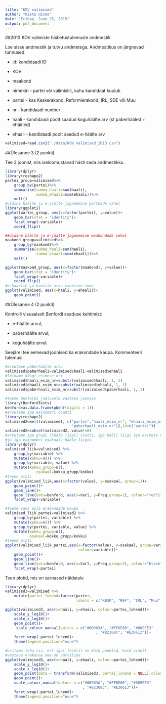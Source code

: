 ```yaml
---
title: "KOV valimised"
author: "Risto Hinno"
date: "Friday, June 26, 2015"
output: pdf_document
---
```


##2013 KOV valimiste hääletustulemuste andmestik

Loe sisse andmestik ja tutvu andmetega. Andmestikus on järgnevad tunnused:

- id: kandidaadi ID

- KOV

- maakond

- nimekiri - partei või valimisliit, kuhu kandidaat kuulub

- partei - kas Keskerakond, Reformierakond, IRL, SDE või Muu

- nr - kandidaadi number

- haali - kandidaadi poolt saadud koguhäälte arv (st paberhääled + ehääled)

- ehaali - kandidaadi poolt saadud e-häälte arv

```r
valimised=read.csv2("./data/KOV_valimised_2013.csv")
```

##Ülesanne 3 (2 punkti)

Tee 3 joonist, mis iseloomustavad hästi seda andmestikku.
```r
library(dplyr)
library(reshape2)
partei_group=valimised%>%
    group_by(partei)%>%
    summarise(summa_haali=sum(haali),
              summa_ehaali=sum(ehaali))%>%
    melt()
#üldine häälte ja e-jäälte jagunemine parteide vahel
library(ggplot2)
ggplot(partei_group, aes(x=factor(partei), y=value))+
    geom_bar(stat = "identity")+
    facet_wrap(~variable)+
    coord_flip()

##üldine häälte ja e-jäälte jagunemine maakondade vahel
maakond_group=valimised%>%
    group_by(maakond)%>%
    summarise(summa_haali=sum(haali),
              summa_ehaali=sum(ehaali))%>%
    melt()

ggplot(maakond_group, aes(x=factor(maakond), y=value))+
    geom_bar(stat = "identity")+
    facet_wrap(~variable)+
    coord_flip()
#e-hääslte ja hääslte arvu vaheline seos
ggplot(valimised, aes(x=haali, y=ehaali))+
    geom_point()

```

##Ülesanne 4 (2 punkti)

Kontrolli visuaalselt Benfordi seaduse kehtimist:

- e-häälte arvul,

- paberhäälte arvul,

- koguhäälte arvul.

Seejärel tee eelnevad joonised ka erakondade kaupa. Kommenteeri tulemusi.

```r
#arvutame paberhäälte arvu
valimised$paberhaali=valimised$haali-valimised$ehaali
#lõikame kõigi esimese nri
valimised$haali_esim_nr=substr(valimised$haali, 1, 1)
valimised$ehaali_esim_nr=substr(valimised$ehaali, 1, 1)
valimised$paberhaali_esim_nr=substr(valimised$paberhaali, 1, 1)

#teeme benfordi jaotusele vastava jaotuse
library(BenfordTests)
benford=as.data.frame(pbenf(digits = 1))
#arvutame iga esinumbri counti
library(reshape2)
valimised2=melt(valimised[, c("partei","haali_esim_nr", "ehaali_esim_nr", 
                              "paberhaali_esim_nr")],id=c("partei"))
valimised2=subset(valimised2, value!=0)
#arvutame iga grupi (hääle liigi) counti, iga hääli liigi iga esimese nr counti
#ja iga esinumbri osakaalu hääle liigis
library(dplyr)
valimised_liik=valimised2 %>%
    group_by(variable) %>%
    mutate(kokku=n()) %>%
    group_by(variable, value) %>%
    mutate(kokku_grupp=n(),
              osakaal=kokku_grupp/kokku)
#teeme ploti
ggplot(valimised_liik,aes(x=factor(value), y=osakaal, group=1))+
    geom_point()+
    geom_line()+
    geom_line(data=benford, aes(x=Var1, y=Freq,group=1), colour="red")+
    facet_wrap(~variable)

#teeme sama asja erakondade kaupa
valimised_liik_partei=valimised2 %>%
    group_by(partei, variable) %>%
    mutate(kokku=n()) %>%
    group_by(partei, variable, value) %>%
    mutate(kokku_grupp=n(),
           osakaal=kokku_grupp/kokku)
#teeme ploti
ggplot(valimised_liik_partei,aes(x=factor(value), y=osakaal, group=variable, 
                                 colour=variable))+
    geom_point()+
    geom_line()+
    geom_line(data=benford, aes(x=Var1, y=Freq,group=1), colour="black")+
    facet_wrap(~partei)

```

Teen plotid, mis on sarnased näidatule

```r
library(dplyr)
valimised3=valimised %>%
    mutate(partei_luhend=factor(partei, 
                                labels = c("KESK", "REF", "IRL", "Muu", "SDE")))

ggplot(valimised3, aes(x=haali, y=ehaali, colour=partei_luhend))+
    scale_y_log10()+
    scale_x_log10()+
    geom_point()+
     scale_colour_manual(values = c("#00983A", "#FFDE00", "#009FE3"
                                         , "#82368C", "#E30613"))+
    facet_wrap(~partei_luhend)+
    theme(legend.position="none")

#üritame teha nii, ert igal facetil on kõik punktid, kuid ainult 
#vastava erakonna oma on värviline
ggplot(valimised3, aes(x=haali, y=ehaali, colour=partei_luhend))+
    scale_y_log10()+
    scale_x_log10()+
    geom_point(data = transform(valimised3, partei_luhend = NULL),colour="grey")+
    geom_point()+
    scale_colour_manual(values = c("#00983A", "#FFDE00", "#009FE3"
                                   , "#82368C", "#E30613"))+
    facet_wrap(~partei_luhend)+
    theme(legend.position="none")

```
